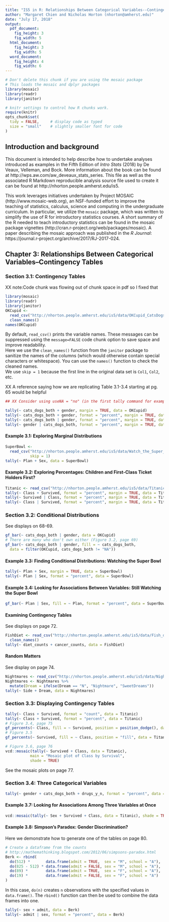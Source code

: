 ```yaml
---
title: "IS5 in R: Relationships Between Categorical Variables--Contingency Tables (Chapter 3)"
author: "Margaret Chien and Nicholas Horton (nhorton@amherst.edu)"
date: "July 17, 2018"
output: 
  pdf_document:
    fig_height: 3
    fig_width: 5
  html_document:
    fig_height: 3
    fig_width: 5
  word_document:
    fig_height: 4
    fig_width: 6
---
```



```r
# Don't delete this chunk if you are using the mosaic package
# This loads the mosaic and dplyr packages
library(mosaic)
library(readr)
library(janitor)
```

```r
# knitr settings to control how R chunks work.
require(knitr)
opts_chunk$set(
  tidy = FALSE,     # display code as typed
  size = "small"    # slightly smaller font for code
)
```

## Introduction and background 

This document is intended to help describe how to undertake analyses introduced 
as examples in the Fifth Edition of *Intro Stats* (2018) by De Veaux, Velleman, and Bock.
More information about the book can be found at http://wps.aw.com/aw_deveaux_stats_series.  This
file as well as the associated R Markdown reproducible analysis source file used to create it can be found at http://nhorton.people.amherst.edu/is5.

This work leverages initiatives undertaken by Project MOSAIC (http://www.mosaic-web.org), an NSF-funded effort to improve the teaching of statistics, calculus, science and computing in the undergraduate curriculum. In particular, we utilize the `mosaic` package, which was written to simplify the use of R for introductory statistics courses. A short summary of the R needed to teach introductory statistics can be found in the mosaic package vignettes (http://cran.r-project.org/web/packages/mosaic).  A paper describing the mosaic approach was published in the *R Journal*: https://journal.r-project.org/archive/2017/RJ-2017-024.

## Chapter 3: Relationships Between Categorical Variables--Contingency Tables

### Section 3.1: Contingency Tables

XX note:Code chunk was flowing out of chunk space in pdf so I fixed that 

```r
library(mosaic)
library(readr)
library(janitor)
OKCupid <- 
  read_csv("http://nhorton.people.amherst.edu/is5/data/OKCupid_CatsDogs.csv", skip = 1) %>%
  clean_names()
names(OKCupid)
```

By default, `read_csv()` prints the variable names. These messages can be suppressed using the `message=FALSE` code chunk option to save space and improve readability.  
Here we use the `clean_names()` function from the `janitor` package to sanitize the names of the columns (which would otherwise contain special characters or whitespace). You can use the `names()` function to check the cleaned names.    
We use `skip = 1` because the first line in the original data set is `Col1`, `Col2`, etc.  

XX A reference saying how we are replicating Table 3.1-3.4 starting at pg. 65 would be helpful

```r
## XX Consider using useNA = "no" (in the first tally command for example) to match the table in page65. The other tables also seem to need this option.

tally(~ cats_dogs_both + gender, margin = TRUE, data = OKCupid)
tally(~ cats_dogs_both + gender, format = "percent", margin = TRUE, data = OKCupid)
tally(~ cats_dogs_both | gender, format = "percent", margin = TRUE, data = OKCupid)
tally(~ gender | cats_dogs_both, format = "percent", margin = TRUE, data = OKCupid)
```


#### Example 3.1: Exploring Marginal Distributions

```r
SuperBowl <- 
  read_csv("http://nhorton.people.amherst.edu/is5/data/Watch_the_Super_bowl.csv", 
           skip = 1)
tally(~ Plan + Sex, data = SuperBowl)
```

#### Example 3.2: Exploring Percentages: Children and First-Class Ticket Holders First?

```r
Titanic <- read_csv("http://nhorton.people.amherst.edu/is5/data/Titanic.csv")
tally(~ Class + Survived, format = "percent", margin = TRUE, data = Titanic)
tally(~ Survived | Class, format = "percent", margin = TRUE, data = Titanic)
tally(~ Class | Survived, format = "percent", margin = TRUE, data = Titanic)
```

### Section 3.2: Conditional Distributions

See displays on 68-69.

```r
gf_bar(~ cats_dogs_both | gender, data = OKCupid)
# There are many who don't own either (Figure 3.2, page 69)
gf_bar(~ cats_dogs_both | gender, fill = ~ cats_dogs_both,
  data = filter(OKCupid, cats_dogs_both != "NA"))
```

#### Example 3.3: Finding Conditional Distributions: Watching the Super Bowl

```r
tally(~ Plan + Sex, margin = TRUE, data = SuperBowl)
tally(~ Plan | Sex, format = "percent", data = SuperBowl)
```

#### Example 3.4: Looking for Associations Between Variables: Still Watching the Super Bowl

```r
gf_bar(~ Plan | Sex, fill = ~ Plan, format = "percent", data = SuperBowl)
```

#### Examining Contingency Tables

See displays on page 72.  

```r
FishDiet <- read_csv("http://nhorton.people.amherst.edu/is5/data/Fish_diet.csv", skip = 1) %>%
  clean_names()
tally(~ diet_counts + cancer_counts, data = FishDiet)
```

#### Random Matters

See display on page 74.

```r
Nightmares <- read_csv("http://nhorton.people.amherst.edu/is5/data/Nightmares.csv", skip = 1)
Nightmares <- Nightmares %>%
  mutate(Dream = ifelse(Dream == "N", "Nightmare", "SweetDreams"))
tally(~ Side + Dream, data = Nightmares)
```

### Section 3.3: Displaying Contingency Tables

```r
tally(~ Class + Survived, format = "count", data = Titanic)
tally(~ Class + Survived, format = "percent", data = Titanic)
# Figure 3.4, page 75
gf_percents(~ Class, fill = ~ Survived, position = position_dodge(), data = Titanic)
# Figure 3.5
gf_percents(~ Survived, fill = ~ Class, position = "fill", data = Titanic)
```

```r
# Figure 3.6, page 76
vcd::mosaic(tally(~ Survived + Class, data = Titanic), 
           main = "Mosaic plot of Class by Survival",
           shade = TRUE)
```

See the mosaic plots on page 77.  

### Section 3.4: Three Categorical Variables

```r
tally(~ gender + cats_dogs_both + drugs_y_n, format = "percent", data = OKCupid)
```

#### Example 3.7: Looking for Associations Among Three Variables at Once

```r
vcd::mosaic(tally(~ Sex + Survived + Class, data = Titanic), shade = TRUE)
```

#### Example 3.8: Simpson's Paradox: Gender Discrimination?

Here we demonstrate how to generate one of the tables on page 80.  

```r
# Create a dataframe from the counts
# http://mathemathinking.blogspot.com/2012/06/simpsons-paradox.html
Berk <- rbind(
  do(512) *       data.frame(admit = TRUE,  sex = "M", school = "A"),
  do(825 - 512) * data.frame(admit = FALSE, sex = "M", school = "A"),
  do(89) *        data.frame(admit = TRUE,  sex = "F", school = "A"), 
  do(19) *        data.frame(admit = FALSE, sex = "F", school = "A")
)  
```

In this case, `do(n)` creates `n` observations with the specified values in `data.frame()`. The `rbind()` function can then be used to combine the data frames into one.  

```r
tally(~ sex + admit, data = Berk)
tally(~ admit | sex, format = "percent", data = Berk)
```
